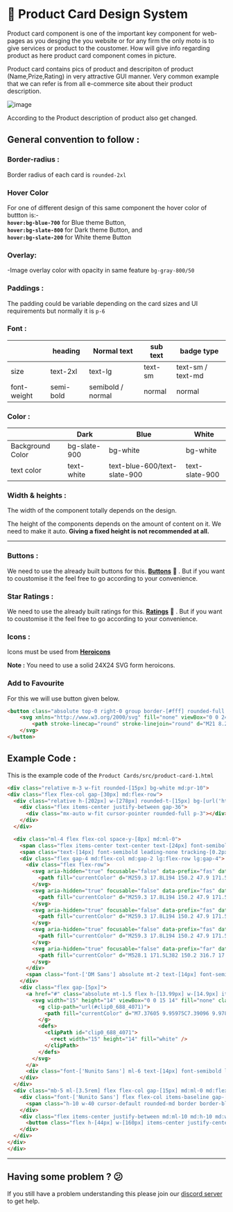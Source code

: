 # 📒 Product Card Design System 
Product card component is one of the important key component for web-pages as you desging the you website or for any firm the only moto is to give services or product to the coustomer. How will give info regarding product as here product card component comes in picture.

Product card contains pics of product and descripiton of product (Name,Prize,Rating) in very attractive GUI manner. Very common example that we can refer is from all e-commerce site about their product description.

![image](https://user-images.githubusercontent.com/98400348/232881934-4af4a6b9-55b4-4af6-9695-8e68370da1c1.png)

According to the Product description of product also get changed.

## General convention to follow :

### **Border-radius** :

Border radius of each card is `rounded-2xl` 

### Hover Color

For one of different design of this same component the hover color of buttton is:- <br/>
**`hover:bg-blue-700`** for Blue theme Button, <br/>
**`hover:bg-slate-800`** for Dark theme Button, and  <br/>
**`hover:bg-slate-200`** for White theme Button <br/>

### **Overlay:**
-Image overlay color with opacity in same feature `bg-gray-800/50` 

### **Paddings :**

The padding could be variable depending on the card sizes and UI requirements but normally it is `p-6`

### Font :

|  | heading | Normal text | sub text | badge type |
| --- | --- | --- | --- | --- |
| size | text-2xl | text-lg | text-sm | text-sm / text-md |
| font-weight | semi-bold | semibold / normal | normal | normal |

### Color :

|  | Dark | Blue | White |
| --- | --- | --- | --- |
| Background Color | bg-slate-900 | bg-white | bg-white |
| text color | text-white | text-blue-600/text-slate-900 | text-slate-900 |

### Width & heights :

The width of the component totally depends on the design.

The height of the components depends on the amount of content on it. We need to make it auto. **Giving a fixed height is not recommended at all.** 

---

### Buttons :

We need to use the already built buttons for this. **[Buttons](https://github.com/Clueless-Community/seamless-ui/tree/main/Buttons)** 🔗 . But if you want to coustomise it the feel free to go according to your convenience.

### Star Ratings :

We need to use the already built ratings for this. **[Ratings](https://github.com/Clueless-Community/seamless-ui/tree/main/Rating)** 🔗 . But if you want to coustomise it the feel free to go according to your convenience.

### Icons :

Icons must be used from **[Heroicons](https://heroicons.com/)** 

**Note :** You need to use a solid 24X24 SVG form heroicons.

### Add to Favourite

For this we will use button given below.

```html
<button class="absolute top-0 right-0 group border-[#fff] rounded-full p-[5px] m-1 bg-[#fff]">
    <svg xmlns="http://www.w3.org/2000/svg" fill="none" viewBox="0 0 24 24" stroke-width="1.5" stroke="#E74040" class="w-4 h-4 group-hover:fill-[#E74040]  group-focus:fill-[#E74040] ">
        <path stroke-linecap="round" stroke-linejoin="round" d="M21 8.25c0-2.485-2.099-4.5-4.688-4.5-1.935 0-3.597 1.126-4.312 2.733-.715-1.607-2.377-2.733-4.313-2.733C5.1 3.75 3 5.765 3 8.25c0 7.22 9 12 9 12s9-4.78 9-12z" />
    </svg>
</button>
```

## Example Code :
This is the example code of the `Product Cards/src/product-card-1.html`

```html
<div class="relative m-3 w-fit rounded-[15px] bg-white md:pr-10">
<div class="flex flex-col gap-[30px] md:flex-row">
  <div class="relative h-[202px] w-[278px] rounded-t-[15px] bg-[url('https://user-images.githubusercontent.com/78757405/196051909-675a2126-2d54-49cc-9bb7-81cae7902046.png')] md:rounded-l-[15px] md:rounded-r-none">
    <div class="flex items-center justify-between gap-36">
      <div class="mx-auto w-fit cursor-pointer rounded-full p-3"></div>
    </div>
  </div>

  <div class="ml-4 flex flex-col space-y-[8px] md:ml-0">
    <span class="flex items-center text-center text-[24px] font-semibold leading-[32px] tracking-[0.1px] text-black md:mt-[25px]">Floating Phone</span>
    <span class="text-[14px] font-semibold leading-none tracking-[0.2px] text-black md:h-[17px] md:w-[240px]">By <span class="text-black">Jane Cooper</span> in Tech , Products</span>
    <div class="flex gap-4 md:flex-col md:gap-2 lg:flex-row lg:gap-4">
      <div class="flex flex-row">
        <svg aria-hidden="true" focusable="false" data-prefix="fas" data-icon="star" class="mr-3 mt-7 h-[18.35px] w-[18.34px] text-[#E77C40] md:mt-3" role="img" xmlns="http://www.w3.org/2000/svg" viewBox="0 0 576 512">
          <path fill="currentColor" d="M259.3 17.8L194 150.2 47.9 171.5c-26.2 3.8-36.7 36.1-17.7 54.6l105.7 103-25 145.5c-4.5 26.3 23.2 46 46.4 33.7L288 439.6l130.7 68.7c23.2 12.2 50.9-7.4 46.4-33.7l-25-145.5 105.7-103c19-18.5 8.5-50.8-17.7-54.6L382 150.2 316.7 17.8c-11.7-23.6-45.6-23.9-57.4 0z"></path>
        </svg>
        <svg aria-hidden="true" focusable="false" data-prefix="fas" data-icon="star" class="mr-3 mt-7 h-[18.35px] w-[18.34px] text-[#E77C40] md:mt-3" role="img" xmlns="http://www.w3.org/2000/svg" viewBox="0 0 576 512">
          <path fill="currentColor" d="M259.3 17.8L194 150.2 47.9 171.5c-26.2 3.8-36.7 36.1-17.7 54.6l105.7 103-25 145.5c-4.5 26.3 23.2 46 46.4 33.7L288 439.6l130.7 68.7c23.2 12.2 50.9-7.4 46.4-33.7l-25-145.5 105.7-103c19-18.5 8.5-50.8-17.7-54.6L382 150.2 316.7 17.8c-11.7-23.6-45.6-23.9-57.4 0z"></path>
        </svg>
        <svg aria-hidden="true" focusable="false" data-prefix="fas" data-icon="star" class="mr-3 mt-7 h-[18.35px] w-[18.34px] text-[#E77C40] md:mt-3" role="img" xmlns="http://www.w3.org/2000/svg" viewBox="0 0 576 512">
          <path fill="currentColor" d="M259.3 17.8L194 150.2 47.9 171.5c-26.2 3.8-36.7 36.1-17.7 54.6l105.7 103-25 145.5c-4.5 26.3 23.2 46 46.4 33.7L288 439.6l130.7 68.7c23.2 12.2 50.9-7.4 46.4-33.7l-25-145.5 105.7-103c19-18.5 8.5-50.8-17.7-54.6L382 150.2 316.7 17.8c-11.7-23.6-45.6-23.9-57.4 0z"></path>
        </svg>
        <svg aria-hidden="true" focusable="false" data-prefix="fas" data-icon="star" class="mr-3 mt-7 h-[18.35px] w-[18.34px] text-[#E77C40] md:mt-3" role="img" xmlns="http://www.w3.org/2000/svg" viewBox="0 0 576 512">
          <path fill="currentColor" d="M259.3 17.8L194 150.2 47.9 171.5c-26.2 3.8-36.7 36.1-17.7 54.6l105.7 103-25 145.5c-4.5 26.3 23.2 46 46.4 33.7L288 439.6l130.7 68.7c23.2 12.2 50.9-7.4 46.4-33.7l-25-145.5 105.7-103c19-18.5 8.5-50.8-17.7-54.6L382 150.2 316.7 17.8c-11.7-23.6-45.6-23.9-57.4 0z"></path>
        </svg>
        <svg aria-hidden="true" focusable="false" data-prefix="far" data-icon="star" class="mr-3 mt-7 h-[18.35px] w-[18.34px] text-[#E77C40] md:mt-3" role="img" xmlns="http://www.w3.org/2000/svg" viewBox="0 0 576 512">
          <path fill="currentColor" d="M528.1 171.5L382 150.2 316.7 17.8c-11.7-23.6-45.6-23.9-57.4 0L194 150.2 47.9 171.5c-26.2 3.8-36.7 36.1-17.7 54.6l105.7 103-25 145.5c-4.5 26.3 23.2 46 46.4 33.7L288 439.6l130.7 68.7c23.2 12.2 50.9-7.4 46.4-33.7l-25-145.5 105.7-103c19-18.5 8.5-50.8-17.7-54.6zM388.6 312.3l23.7 138.4L288 385.4l-124.3 65.3 23.7-138.4-100.6-98 139-20.2 62.2-126 62.2 126 139 20.2-100.6 98z"></path>
        </svg>
      </div>
      <span class="font-['DM Sans'] absolute mt-2 text-[14px] font-semibold leading-[15px] tracking-[0.2x] text-black md:ml-[170px] md:mt-[14px]">10 Reviews</span>
    </div>
    <div class="flex gap-[5px]">
      <a href="#" class="absolute mt-1.5 flex h-[13.99px] w-[14.9px] items-center md:mt-[25.01px]">
        <svg width="15" height="14" viewBox="0 0 15 14" fill="none" class="text-black" xmlns="http://www.w3.org/2000/svg">
          <g clip-path="url(#clip0_688_4071)">
            <path fill="currentColor" d="M7.37605 9.95975C7.39096 9.97874 7.41001 9.9941 7.43176 10.0047C7.4535 10.0152 7.47737 10.0207 7.50156 10.0207C7.52575 10.0207 7.54962 10.0152 7.57137 10.0047C7.59311 9.9941 7.61216 9.97874 7.62707 9.95975L9.85832 7.14486C9.94 7.04156 9.86629 6.8886 9.73281 6.8886H8.2566V0.166245C8.2566 0.0788386 8.18488 0.00732422 8.09723 0.00732422H6.90191C6.81426 0.00732422 6.74254 0.0788386 6.74254 0.166245V6.88661H5.27031C5.13684 6.88661 5.06313 7.03958 5.1448 7.14287L7.37605 9.95975ZM14.793 9.26447H13.5977C13.51 9.26447 13.4383 9.33598 13.4383 9.42339V12.4826H1.56484V9.42339C1.56484 9.33598 1.49312 9.26447 1.40547 9.26447H0.210156C0.1225 9.26447 0.0507812 9.33598 0.0507812 9.42339V13.3567C0.0507812 13.7083 0.335664 13.9924 0.688281 13.9924H14.3148C14.6675 13.9924 14.9523 13.7083 14.9523 13.3567V9.42339C14.9523 9.33598 14.8806 9.26447 14.793 9.26447Z" fill="#737373" />
          </g>
          <defs>
            <clipPath id="clip0_688_4071">
              <rect width="15" height="14" fill="white" />
            </clipPath>
          </defs>
        </svg>
      </a>
      <div class="font-['Nunito Sans'] ml-6 text-[14px] font-semibold leading-[24px] tracking-[0.2px] text-black md:ml-[28px] md:mt-[20.01px]">15 Sales</div>
    </div>
  </div>
  <div class="mb-5 ml-[3.5rem] flex flex-col gap-[15px] md:ml-0 md:flex-col md:gap-[68px]">
    <div class="font-['Nunito Sans'] flex flex-col items-baseline gap-[2px] md:ml-20 md:mt-8 md:items-end">
      <span class="h-10 w-40 cursor-default rounded-md border border-black bg-transparent px-14 py-2 font-semibold text-black md:h-[39px] md:w-[100px] md:rounded-[15px] md:px-[26px] md:py-[7px]">$13.33</span>
    </div>
    <div class="flex items-center justify-between md:ml-10 md:h-10 md:w-[140px]">
      <button class="flex h-[44px] w-[160px] items-center justify-center rounded-md bg-black text-sm font-medium text-white hover:bg-gray-800">View full</button>
    </div>
  </div>
</div>
</div>  
```
---

## Having some problem ? 😕

If you still have a problem understanding this please join our [discord server](https://discord.gg/zrVMjGW8sB) to get help.

